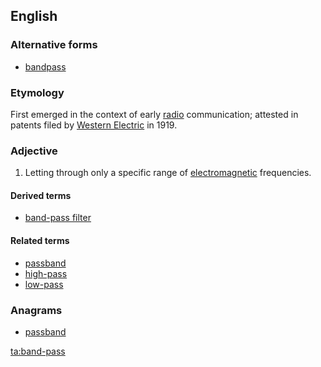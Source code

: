 ==English==

===Alternative forms===
* [[bandpass]]

===Etymology===
First emerged in the context of early [[radio]] communication; attested in patents filed by [[w:Western Electric|Western Electric]] in 1919.

===Adjective===
{{en-adj|-|head=[[band]]-[[pass]]}}

# {{context|electronics|lang=en}} Letting through only a specific range of [[electromagnetic]] frequencies.

====Derived terms====
* [[band-pass filter]]

====Related terms====
* [[passband]]
* [[high-pass]]
* [[low-pass]]

===Anagrams===
* [[passband#English|passband]]

[[ta:band-pass]]